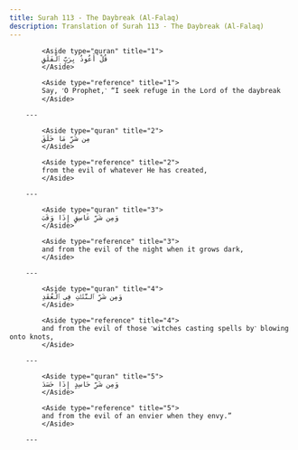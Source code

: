 ```yaml
---
title: Surah 113 - The Daybreak (Al-Falaq)
description: Translation of Surah 113 - The Daybreak (Al-Falaq)
---
```





            <Aside type="quran" title="1">
            قُلْ أَعُوذُ بِرَبِّ ٱلْفَلَقِ
            </Aside>

            <Aside type="reference" title="1">
            Say, ˹O Prophet,˺ “I seek refuge in the Lord of the daybreak
            </Aside>

        ---
        
            <Aside type="quran" title="2">
            مِن شَرِّ مَا خَلَقَ
            </Aside>

            <Aside type="reference" title="2">
            from the evil of whatever He has created,
            </Aside>

        ---
        
            <Aside type="quran" title="3">
            وَمِن شَرِّ غَاسِقٍ إِذَا وَقَبَ
            </Aside>

            <Aside type="reference" title="3">
            and from the evil of the night when it grows dark,
            </Aside>

        ---
        
            <Aside type="quran" title="4">
            وَمِن شَرِّ ٱلنَّفَّٰثَٰتِ فِى ٱلْعُقَدِ
            </Aside>

            <Aside type="reference" title="4">
            and from the evil of those ˹witches casting spells by˺ blowing onto knots,
            </Aside>

        ---
        
            <Aside type="quran" title="5">
            وَمِن شَرِّ حَاسِدٍ إِذَا حَسَدَ
            </Aside>

            <Aside type="reference" title="5">
            and from the evil of an envier when they envy.”
            </Aside>

        ---
        